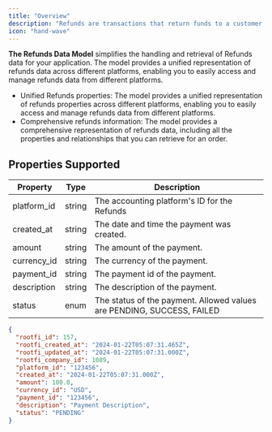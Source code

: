 ```yaml
---
title: "Overview"
description: "Refunds are transactions that return funds to a customer from a previous order."
icon: "hand-wave"
---
```


**The Refunds Data Model** simplifies the handling and retrieval of Refunds data for your application. The model provides a unified representation of refunds data across different platforms, enabling you to easily access and manage refunds data from different platforms.

- Unified Refunds properties: The model provides a unified representation of refunds properties across different platforms, enabling you to easily access and manage refunds data from different platforms.
- Comprehensive refunds information: The model provides a comprehensive representation of refunds data, including all the properties and relationships that you can retrieve for an order.

## Properties Supported

| Property    | Type   | Description                                                            |
| ----------- | ------ | ---------------------------------------------------------------------- |
| platform_id | string | The accounting platform's ID for the Refunds                           |
| created_at  | string | The date and time the payment was created.                             |
| amount      | string | The amount of the payment.                                             |
| currency_id | string | The currency of the payment.                                           |
| payment_id  | string | The payment id of the payment.                                         |
| description | string | The description of the payment.                                        |
| status      | enum   | The status of the payment. Allowed values are PENDING, SUCCESS, FAILED |

<ResponseExample name="The Refunds Object" >

```json The Refunds Response Object
{
  "rootfi_id": 157,
  "rootfi_created_at": "2024-01-22T05:07:31.465Z",
  "rootfi_updated_at": "2024-01-22T05:07:31.000Z",
  "rootfi_company_id": 1089,
  "platform_id": "123456",
  "created_at": "2024-01-22T05:07:31.000Z",
  "amount": 100.0,
  "currency_id": "USD",
  "payment_id": "123456",
  "description": "Payment Description",
  "status": "PENDING"
}
```

</ResponseExample>
